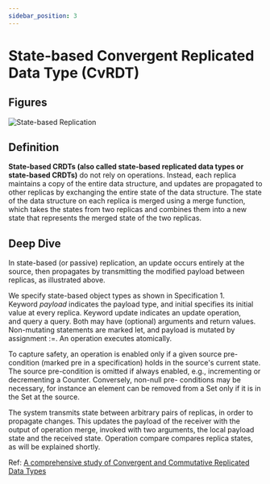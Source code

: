 ```yaml
---
sidebar_position: 3
---
```


# State-based Convergent Replicated Data Type (CvRDT)

## Figures
![State-based Replication](./img/stateBasedReplication.png)

## Definition
**State-based CRDTs (also called state-based replicated data types or state-based CRDTs)** do not rely on operations. Instead, each replica maintains a copy of the entire data structure, and updates are propagated to other replicas by exchanging the entire state of the data structure. The state of the data structure on each replica is merged using a merge function, which takes the states from two replicas and combines them into a new state that represents the merged state of the two replicas.

## Deep Dive
In state-based (or passive) replication, an update occurs entirely at the source, then propagates by transmitting the modified payload between replicas, as illustrated above.

We specify state-based object types as shown in Specification 1. Keyword *payload* indicates the payload type, and initial specifies its initial value at every replica. Keyword update indicates an update operation, and query a query. Both may have (optional) arguments and return values. Non-mutating statements are marked let, and payload is mutated by assignment :=. An operation executes atomically.

To capture safety, an operation is enabled only if a given source pre-condition (marked pre in a specification) holds in the source's current state. The source pre-condition is omitted if always enabled, e.g., incrementing or decrementing a Counter. Conversely, non-null pre- conditions may be necessary, for instance an element can be removed from a Set only if it is in the Set at the source.

The system transmits state between arbitrary pairs of replicas, in order to propagate changes. This updates the payload of the receiver with the output of operation merge, invoked with two arguments, the local payload state and the received state. Operation compare compares replica states, as will be explained shortly.

Ref: [A comprehensive study of Convergent and Commutative Replicated Data Types](https://inria.hal.science/inria-00555588/document)